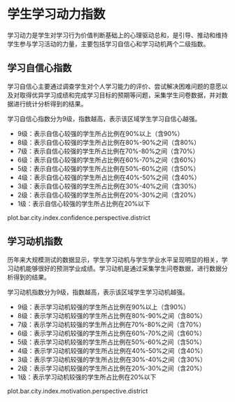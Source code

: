 <!-- chapter motivation  -->

# 学生学习动力指数



学习动力是学生对学习行为价值判断基础上的心理驱动总和，是引导、推动和维持学生参与学习活动的力量，主要包括学习自信心和学习动机两个二级指数。


## 学习自信心指数


学习自信心主要通过调查学生对个人学习能力的评价、尝试解决困难问题的意愿以及对取得优异学习成绩和完成学习目标的预期等问题，采集学生问卷数据，并对数据进行统计分析得到的结果。


学习自信心指数分为9级，指数越高，表示该区域学生学习自信心越强。

\mylist

- 9级：表示自信心较强\footnote{我们将得分超过维度总分60\%界定学生学习自信心较强。}的学生所占比例在90%以上（含90%）
- 8级：表示自信心较强的学生所占比例在80%-90%之间（含80%）
- 7级：表示自信心较强的学生所占比例在70%-80%之间（含70%）
- 6级：表示自信心较强的学生所占比例在60%-70%之间（含60%）
- 5级：表示自信心较强的学生所占比例在50%-60%之间（含50%）
- 4级：表示自信心较强的学生所占比例在40%-50%之间（含40%）
- 3级：表示自信心较强的学生所占比例在30%-40%之间（含30%）
- 2级：表示自信心较强的学生所占比例在20%-30%之间（含20%）
- 1级：表示自信心较强的学生所占比例在20%以下

\mytext



plot.bar.city.index.confidence.perspective.district

## 学习动机指数



历年来大规模测试的数据显示，学生学习动机与学生学业水平呈现明显的相关，学习动机能够很好的预测学业成绩。学习动机是通过采集学生问卷数据，进行数据分析得到的结果。


学习动机指数分为9级，指数越高，表示该区域学生学习动机越强。

\mylist

- 9级：表示学习动机较强\footnote{我们将得分超过本维度总分60\%界定为学生学习动机较强。}的学生所占比例在90%以上（含90%）
- 8级：表示学习动机较强的学生所占比例在80%-90%之间（含80%）
- 7级：表示学习动机较强的学生所占比例在70%-80%之间（含70%）
- 6级：表示学习动机较强的学生所占比例在60%-70%之间（含60%）
- 5级：表示学习动机较强的学生所占比例在50%-60%之间（含50%）
- 4级：表示学习动机较强的学生所占比例在40%-50%之间（含40%）
- 3级：表示学习动机较强的学生所占比例在30%-40%之间（含30%）
- 2级：表示学习动机较强的学生所占比例在20%-30%之间（含20%）
- 1级：表示学习动机较强的学生所占比例在20%以下

\mytext


plot.bar.city.index.motivation.perspective.district





<!-- end of chapter motivation  -->
